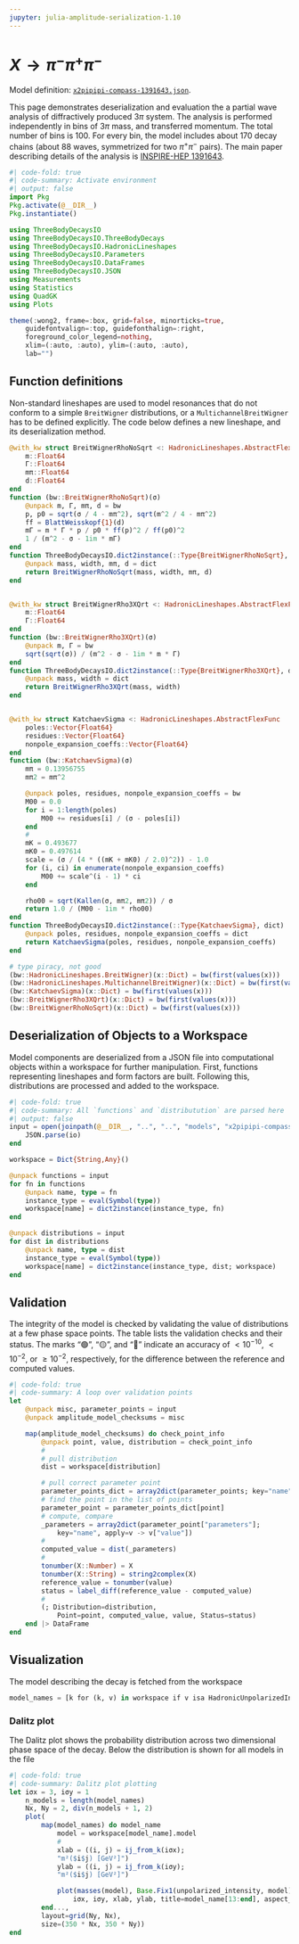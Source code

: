 ```yaml
---
jupyter: julia-amplitude-serialization-1.10
---
```


# $X\to \pi^-\pi^+\pi^-$

::: {.callout-note appearance="simple"}
Model definition: [`x2pipipi-compass-1391643.json`](https://github.com/RUB-EP1/amplitude-serialization/blob/main/models/x2pipipi-compass-1391643.json).
:::

This page demonstrates deserialization and evaluation the a partial wave analysis of diffractively produced $3\pi$ system. The analysis is performed independently in bins of $3\pi$ mass, and transferred momentum. The total number of bins is 100.
For every bin, the model includes about 170 decay chains (about 88 waves, symmetrized for two $\pi^+\pi^-$ pairs). The main paper describing details of the analysis is [INSPIRE-HEP 1391643](https://inspirehep.net/literature/1391643).

```julia
#| code-fold: true
#| code-summary: Activate environment
#| output: false
import Pkg
Pkg.activate(@__DIR__)
Pkg.instantiate()

using ThreeBodyDecaysIO
using ThreeBodyDecaysIO.ThreeBodyDecays
using ThreeBodyDecaysIO.HadronicLineshapes
using ThreeBodyDecaysIO.Parameters
using ThreeBodyDecaysIO.DataFrames
using ThreeBodyDecaysIO.JSON
using Measurements
using Statistics
using QuadGK
using Plots

theme(:wong2, frame=:box, grid=false, minorticks=true,
    guidefontvalign=:top, guidefonthalign=:right,
    foreground_color_legend=nothing,
    xlim=(:auto, :auto), ylim=(:auto, :auto),
    lab="")
```

## Function definitions

Non-standard lineshapes are used to model resonances that do not conform to a simple `BreitWigner` distributions, or a `MultichannelBreitWigner` has to be defined explicitly.
The code below defines a new lineshape, and its deserialization method.

```julia
@with_kw struct BreitWignerRhoNoSqrt <: HadronicLineshapes.AbstractFlexFunc
    m::Float64
    Γ::Float64
    mπ::Float64
    d::Float64
end
function (bw::BreitWignerRhoNoSqrt)(σ)
    @unpack m, Γ, mπ, d = bw
    p, p0 = sqrt(σ / 4 - mπ^2), sqrt(m^2 / 4 - mπ^2)
    ff = BlattWeisskopf{1}(d)
    mΓ = m * Γ * p / p0 * ff(p)^2 / ff(p0)^2
    1 / (m^2 - σ - 1im * mΓ)
end
function ThreeBodyDecaysIO.dict2instance(::Type{BreitWignerRhoNoSqrt}, dict)
    @unpack mass, width, mπ, d = dict
    return BreitWignerRhoNoSqrt(mass, width, mπ, d)
end


@with_kw struct BreitWignerRho3XQrt <: HadronicLineshapes.AbstractFlexFunc
    m::Float64
    Γ::Float64
end
function (bw::BreitWignerRho3XQrt)(σ)
    @unpack m, Γ = bw
    sqrt(sqrt(σ)) / (m^2 - σ - 1im * m * Γ)
end
function ThreeBodyDecaysIO.dict2instance(::Type{BreitWignerRho3XQrt}, dict)
    @unpack mass, width = dict
    return BreitWignerRho3XQrt(mass, width)
end


@with_kw struct KatchaevSigma <: HadronicLineshapes.AbstractFlexFunc
    poles::Vector{Float64}
    residues::Vector{Float64}
    nonpole_expansion_coeffs::Vector{Float64}
end
function (bw::KatchaevSigma)(σ)
    mπ = 0.13956755
    mπ2 = mπ^2

    @unpack poles, residues, nonpole_expansion_coeffs = bw
    M00 = 0.0
    for i = 1:length(poles)
        M00 += residues[i] / (σ - poles[i])
    end
    #
    mK = 0.493677
    mK0 = 0.497614
    scale = (σ / (4 * ((mK + mK0) / 2.0)^2)) - 1.0
    for (i, ci) in enumerate(nonpole_expansion_coeffs)
        M00 += scale^(i - 1) * ci
    end

    rho00 = sqrt(Kallen(σ, mπ2, mπ2)) / σ
    return 1.0 / (M00 - 1im * rho00)
end
function ThreeBodyDecaysIO.dict2instance(::Type{KatchaevSigma}, dict)
    @unpack poles, residues, nonpole_expansion_coeffs = dict
    return KatchaevSigma(poles, residues, nonpole_expansion_coeffs)
end

# type piracy, not good
(bw::HadronicLineshapes.BreitWigner)(x::Dict) = bw(first(values(x)))
(bw::HadronicLineshapes.MultichannelBreitWigner)(x::Dict) = bw(first(values(x)))
(bw::KatchaevSigma)(x::Dict) = bw(first(values(x)))
(bw::BreitWignerRho3XQrt)(x::Dict) = bw(first(values(x)))
(bw::BreitWignerRhoNoSqrt)(x::Dict) = bw(first(values(x)))
```

## Deserialization of Objects to a Workspace

Model components are deserialized from a JSON file into computational objects within a workspace for further manipulation. First, functions representing lineshapes and form factors are built. Following this, distributions are processed and added to the workspace.

```julia
#| code-fold: true
#| code-summary: All `functions` and `distributution` are parsed here
#| output: false
input = open(joinpath(@__DIR__, "..", "..", "models", "x2pipipi-compass-1391643.json")) do io
    JSON.parse(io)
end

workspace = Dict{String,Any}()

@unpack functions = input
for fn in functions
    @unpack name, type = fn
    instance_type = eval(Symbol(type))
    workspace[name] = dict2instance(instance_type, fn)
end

@unpack distributions = input
for dist in distributions
    @unpack name, type = dist
    instance_type = eval(Symbol(type))
    workspace[name] = dict2instance(instance_type, dist; workspace)
end
```

## Validation

The integrity of the model is checked by validating the value of distributions at a few phase space points.
The table lists the validation checks and their status. The marks "🟢", "🟡", and "🔴" indicate
an accuracy of $<10^{-10}$, $<10^{-2}$, or $\ge10^{-2}$, respectively, for the difference between the reference and computed values.

```julia
#| code-fold: true
#| code-summary: A loop over validation points
let
    @unpack misc, parameter_points = input
    @unpack amplitude_model_checksums = misc

    map(amplitude_model_checksums) do check_point_info
        @unpack point, value, distribution = check_point_info
        #
        # pull distribution
        dist = workspace[distribution]

        # pull correct parameter point
        parameter_points_dict = array2dict(parameter_points; key="name")
        # find the point in the list of points
        parameter_point = parameter_points_dict[point]
        # compute, compare
        _parameters = array2dict(parameter_point["parameters"];
            key="name", apply=v -> v["value"])
        #
        computed_value = dist(_parameters)
        #
        tonumber(X::Number) = X
        tonumber(X::String) = string2complex(X)
        reference_value = tonumber(value)
        status = label_diff(reference_value - computed_value)
        #
        (; Distribution=distribution,
            Point=point, computed_value, value, Status=status)
    end |> DataFrame
end
```

## Visualization

The model describing the decay is fetched from the workspace

```julia
model_names = [k for (k, v) in workspace if v isa HadronicUnpolarizedIntensity]
```

### Dalitz plot

The Dalitz plot shows the probability distribution across two dimensional phase space of the decay. Below the distribution is shown for all models in the file

```julia
#| code-fold: true
#| code-summary: Dalitz plot plotting
let iσx = 3, iσy = 1
    n_models = length(model_names)
    Nx, Ny = 2, div(n_models + 1, 2)
    plot(
        map(model_names) do model_name
            model = workspace[model_name].model
            #
            xlab = ((i, j) = ij_from_k(iσx);
            "m²($i$j) [GeV²]")
            ylab = ((i, j) = ij_from_k(iσy);
            "m²($i$j) [GeV²]")

            plot(masses(model), Base.Fix1(unpolarized_intensity, model);
                iσx, iσy, xlab, ylab, title=model_name[13:end], aspect_ratio=1)
        end...,
        layout=grid(Ny, Nx),
        size=(350 * Nx, 350 * Ny))
end
```
